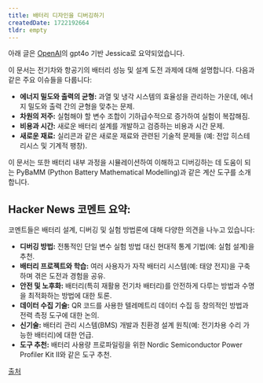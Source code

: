 ```yaml
---
title: 배터리 디자인을 디버깅하기
createdDate: 1722192664
tldr: empty
---
```

아래 글은 [OpenAI](https://openai.com)의 gpt4o 기반 Jessica로 요약되었습니다.

이 문서는 전기차와 항공기의 배터리 성능 및 설계 도전 과제에 대해 설명합니다. 다음과 같은 주요 이슈들을 다룹니다:

- **에너지 밀도와 출력의 균형:** 과열 및 냉각 시스템의 효율성을 관리하는 가운데, 에너지 밀도와 출력 간의 균형을 맞추는 문제.
- **차원의 저주:** 실험해야 할 변수 조합이 기하급수적으로 증가하여 실험이 복잡해짐.
- **비용과 시간:** 새로운 배터리 설계를 개발하고 검증하는 비용과 시간 문제.
- **새로운 재료:** 실리콘과 같은 새로운 재료와 관련된 기술적 문제들 (예: 전압 히스테리시스 및 기계적 팽창).

이 문서는 또한 배터리 내부 과정을 시뮬레이션하여 이해하고 디버깅하는 데 도움이 되는 PyBaMM (Python Battery Mathematical Modelling)과 같은 계산 도구를 소개합니다.

## Hacker News 코멘트 요약:
코멘트들은 배터리 설계, 디버깅 및 실험 방법론에 대해 다양한 의견을 나누고 있습니다:

- **디버깅 방법:** 전통적인 단일 변수 실험 방법 대신 현대적 통계 기법(예: 실험 설계)을 추천.
- **배터리 프로젝트와 학습:** 여러 사용자가 자작 배터리 시스템(예: 태양 전지)을 구축하며 겪은 도전과 경험을 공유.
- **안전 및 노후화:** 배터리(특히 재활용 전기차 배터리)를 안전하게 다루는 방법과 수명을 최적화하는 방법에 대한 토론.
- **데이터 수집 기술:** QR 코드를 사용한 텔레메트리 데이터 수집 등 창의적인 방법과 전력 측정 도구에 대한 논의.
- **신기술:** 배터리 관리 시스템(BMS) 개발과 친환경 설계 원칙(예: 전기차용 수리 가능한 배터리)에 대한 언급.
- **도구 추천:** 배터리 사용량 프로파일링을 위한 Nordic Semiconductor Power Profiler Kit II와 같은 도구 추천.

[출처](https://news.ycombinator.com/item?id=41090658)
